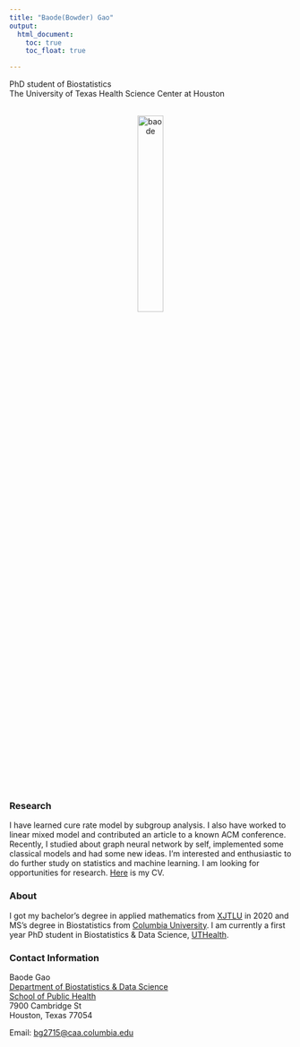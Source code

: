 ```yaml
---
title: "Baode(Bowder) Gao"
output: 
  html_document:
    toc: true
    toc_float: true

---
```


PhD student of Biostatistics <br>
The University of Texas Health Science Center at Houston

<br><center><img src="images/Baode_Gao.jpg" alt="baode" style="width:30%; length:33% border:10px solid"></center><br>


### Research
I have learned cure rate model by subgroup analysis. I also have worked to linear mixed model and contributed an article to a known ACM conference. Recently, I studied about graph neural network by self, implemented some classical models and had some new ideas. I'm interested and enthusiastic to do further study on statistics and machine learning. I am looking for opportunities for research. [Here](documents/CV_Baode GAO.pdf) is my CV.

### About
I got my bachelor's degree in applied mathematics from [XJTLU](https://www.xjtlu.edu.cn/en/) in 2020 and MS's degree in Biostatistics from [Columbia University](https://www.columbia.edu/). I am currently a first year PhD student in Biostatistics & Data Science, [UTHealth](https://www.uth.edu/). 
<br>

### Contact Information

Baode Gao <br>
[Department of Biostatistics & Data Science](https://sph.uth.edu/dept/bads/) <br>
[School of Public Health](https://sph.uth.edu/campuses/houston) <br>
7900 Cambridge St <br>
Houston, Texas 77054 <br>

Email: [bg2715@caa.columbia.edu](mailto:bg2715@caa.columbia.edu) 